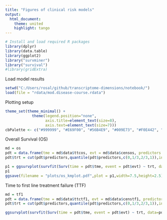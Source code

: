 ---
title: "Figures of clinical risk models"
output:
  html_document:
    theme: united
    highlight: tango
---

```{r load_packages, message=F, include=F}
# Install and load required R packages
library(dplyr)
library(data.table)
library(ggplot2)
library("survminer")
library("survival")
#library(gridExtra)
```

Load model results
```{r}
setwd("C:/Users/rosal/github/transcriptome-dimensions/notebook/")
load(file = "rdata/mod.disease-course.rdata")
```


Plotting setup
```{r}
theme_set(theme_minimal() + 
            theme(legend.position="none",
                  axis.title=element_text(size=8),
                  axis.text=element_text(size=7)))
cbPalette <- c("#999999", "#E69F00", "#56B4E9", "#009E73", "#F0E442", "#0072B2", "#D55E00", "#CC79A7")
```

Overall Survival (OS)
```{r}
md = os
pdt = data.frame(tme = md$data$ttcos, evt = md$data$censos, predictors = md$coxph$linear.predictors)
pdt$trt = cut(pdt$predictors,quantile(pdt$predictors,c(0,1/3,2/3,1)),include.lowest = T) #tertiles

p1 = ggsurvplot(survfit(Surv(time = pdt$tme, event = pdt$evt) ~ trt, data=pdt),palette=cbPalette[c(6,1,7)])
p1
ggsave(filename = "plots/os_kmplot.pdf",plot = p1,width=7.5,height=2.5)
```
Time to first line treatment failure (TTF)
```{r}
md = tf1
pdt = data.frame(tme = md$data$ttctf1, evt = md$data$censtf1, predictors = md$coxph$linear.predictors)
pdt$trt = cut(pdt$predictors,quantile(pdt$predictors,c(0,1/3,2/3,1)),include.lowest = T) #tertiles

ggsurvplot(survfit(Surv(time = pdt$tme, event = pdt$evt) ~ trt, data=pdt),palette=cbPalette[c(6,1,7)])
```

